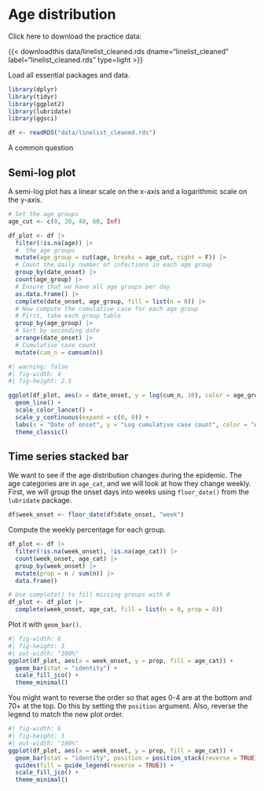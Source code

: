 # Age distribution

::: {.callout-note appearance="simple"}
Click here to download the practice data:

{{< downloadthis data/linelist_cleaned.rds dname="linelist_cleaned" label="linelist_cleaned.rds" type=light >}}
:::

Load all essential packages and data.

```r
library(dplyr)
library(tidyr)
library(ggplot2)
library(lubridate)
library(ggsci)

df <- readRDS("data/linelist_cleaned.rds")
```

A common question 

## Semi-log plot

A semi-log plot has a linear scale on the x-axis and a logarithmic scale on the y-axis.

```r
# Set the age groups
age_cut <- c(0, 20, 40, 60, Inf)

df_plot <- df |> 
  filter(!is.na(age)) |> 
  #  the age groups
  mutate(age_group = cut(age, breaks = age_cut, right = F)) |> 
  # Count the daily number of infections in each age group
  group_by(date_onset) |> 
  count(age_group) |> 
  # Ensure that we have all age groups per day
  as.data.frame() |> 
  complete(date_onset, age_group, fill = list(n = 0)) |> 
  # Now compute the cumulative case for each age group
  # First, take each group table
  group_by(age_group) |> 
  # Sort by ascending date
  arrange(date_onset) |>
  # Cumulative case count
  mutate(cum_n = cumsum(n))
```

```r
#| warning: false
#| fig-width: 4
#| fig-height: 2.5

ggplot(df_plot, aes(x = date_onset, y = log(cum_n, 10), color = age_group)) +
  geom_line() +
  scale_color_lancet() +
  scale_y_continuous(expand = c(0, 0)) +
  labs(x = "Date of onset", y = "Log cumulative case count", color = "Age group") +
  theme_classic()
```



## Time series stacked bar

We want to see if the age distribution changes during the epidemic. The age categories are in `age_cat`, and we will look at how they change weekly. First, we will group the onset days into weeks using `floor_date()` from the `lubridate` package.

```r
df$week_onset <- floor_date(df$date_onset, "week")
```

Compute the weekly percentage for each group. 

```r
df_plot <- df |> 
  filter(!is.na(week_onset), !is.na(age_cat)) |> 
  count(week_onset, age_cat) |> 
  group_by(week_onset) |> 
  mutate(prop = n / sum(n)) |> 
  data.frame()

# Use complete() to fill missing groups with 0
df_plot <- df_plot |> 
  complete(week_onset, age_cat, fill = list(n = 0, prop = 0))
```

Plot it with `geom_bar()`.

```r
#| fig-width: 6
#| fig-height: 3
#| out-width: "100%"
ggplot(df_plot, aes(x = week_onset, y = prop, fill = age_cat)) +
  geom_bar(stat = "identity") +
  scale_fill_jco() +
  theme_minimal()
```

You might want to reverse the order so that ages 0-4 are at the bottom and 70+ at the top. Do this by setting the `position` argument. Also, reverse the legend to match the new plot order.

```r
#| fig-width: 6
#| fig-height: 3
#| out-width: "100%"
ggplot(df_plot, aes(x = week_onset, y = prop, fill = age_cat)) +
  geom_bar(stat = "identity", position = position_stack(reverse = TRUE)) +
  guides(fill = guide_legend(reverse = TRUE)) +
  scale_fill_jco() +
  theme_minimal()
```

